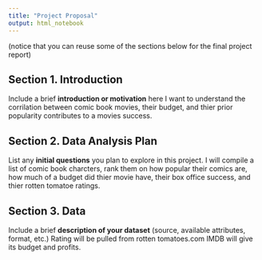 ```yaml
---
title: "Project Proposal"
output: html_notebook
---
```


(notice that you can reuse some of the sections below for the final project report)

## Section 1. Introduction

Include a brief **introduction or motivation** here
I want to understand the corrilation between comic book movies, their budget, and thier prior popularity contributes to a movies success.

## Section 2. Data Analysis Plan

List any **initial questions** you plan to explore in this project. 
I will compile a list of comic book charcters, rank them on how popular their comics are, how much of a budget did thier movie have, their box office success, and thier rotten tomatoe ratings. 

## Section 3. Data

Include a brief **description of your dataset** (source, available attributes, format, etc.)
Rating will be pulled from rotten tomatoes.com 
IMDB will give its budget and profits. 
